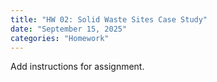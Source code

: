 ```yaml
---
title: "HW 02: Solid Waste Sites Case Study"
date: "September 15, 2025"
categories: "Homework"
---
```


Add instructions for assignment. 

